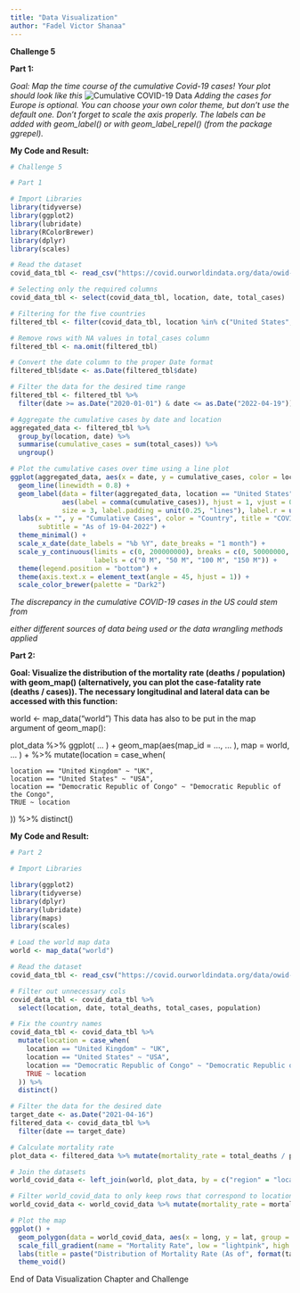 ```yaml
---
title: "Data Visualization"
author: "Fadel Victor Shanaa"
---
```

**Challenge 5**

**Part 1:**

*Goal: Map the time course of the cumulative Covid-19 cases! Your plot should look like this*
![Cumulative COVID-19 Data](challenge_1.png)
*Adding the cases for Europe is optional. You can choose your own color theme, but don’t use the default one. Don’t forget to scale the axis properly. The labels can be added with geom_label() or with geom_label_repel() (from the package ggrepel).*

**My Code and Result:**
```r
# Challenge 5

# Part 1

# Import Libraries
library(tidyverse)
library(ggplot2)
library(lubridate)
library(RColorBrewer)
library(dplyr)
library(scales)

# Read the dataset
covid_data_tbl <- read_csv("https://covid.ourworldindata.org/data/owid-covid-data.csv")

# Selecting only the required columns
covid_data_tbl <- select(covid_data_tbl, location, date, total_cases)

# Filtering for the five countries
filtered_tbl <- filter(covid_data_tbl, location %in% c("United States", "United Kingdom", "Spain", "France", "Germany"))

# Remove rows with NA values in total_cases column
filtered_tbl <- na.omit(filtered_tbl)

# Convert the date column to the proper Date format
filtered_tbl$date <- as.Date(filtered_tbl$date)

# Filter the data for the desired time range
filtered_tbl <- filtered_tbl %>%
  filter(date >= as.Date("2020-01-01") & date <= as.Date("2022-04-19"))

# Aggregate the cumulative cases by date and location
aggregated_data <- filtered_tbl %>%
  group_by(location, date) %>%
  summarise(cumulative_cases = sum(total_cases)) %>%
  ungroup()

# Plot the cumulative cases over time using a line plot
ggplot(aggregated_data, aes(x = date, y = cumulative_cases, color = location)) +
  geom_line(linewidth = 0.8) +
  geom_label(data = filter(aggregated_data, location == "United States" & date == max(date)),
             aes(label = comma(cumulative_cases)), hjust = 1, vjust = 0, color = "black", fill = "white",
             size = 3, label.padding = unit(0.25, "lines"), label.r = unit(0.15, "lines")) +
  labs(x = "", y = "Cumulative Cases", color = "Country", title = "COVID-19 confirmed cases worldwide",
       subtitle = "As of 19-04-2022") +
  theme_minimal() +
  scale_x_date(date_labels = "%b %Y", date_breaks = "1 month") +
  scale_y_continuous(limits = c(0, 200000000), breaks = c(0, 50000000, 100000000, 150000000), 
                     labels = c("0 M", "50 M", "100 M", "150 M")) +
  theme(legend.position = "bottom") +
  theme(axis.text.x = element_text(angle = 45, hjust = 1)) +
  scale_color_brewer(palette = "Dark2")
```

*The discrepancy in the cumulative COVID-19 cases in the US could stem from* 

*either different sources of data being used or the data wrangling methods applied*

**Part 2:**

**Goal: Visualize the distribution of the mortality rate (deaths / population) with geom_map() (alternatively, you can plot the case-fatality rate (deaths / cases)). The necessary longitudinal and lateral data can be accessed with this function:**


world <- map_data("world")
This data has also to be put in the map argument of geom_map():

plot_data %>% ggplot( ... ) +
  geom_map(aes(map_id = ..., ... ), map = world, ... ) +
  %>% 
  mutate(location = case_when(

    location == "United Kingdom" ~ "UK",
    location == "United States" ~ "USA",
    location == "Democratic Republic of Congo" ~ "Democratic Republic of the Congo",
    TRUE ~ location

  )) %>%
  distinct()


**My Code and Result: **
```r
# Part 2

# Import Libraries

library(ggplot2)
library(tidyverse)
library(dplyr)
library(lubridate)
library(maps)
library(scales)

# Load the world map data
world <- map_data("world")

# Read the dataset
covid_data_tbl <- read_csv("https://covid.ourworldindata.org/data/owid-covid-data.csv")

# Filter out unnecessary cols
covid_data_tbl <- covid_data_tbl %>%
  select(location, date, total_deaths, total_cases, population)

# Fix the country names
covid_data_tbl <- covid_data_tbl %>%
  mutate(location = case_when(
    location == "United Kingdom" ~ "UK",
    location == "United States" ~ "USA",
    location == "Democratic Republic of Congo" ~ "Democratic Republic of the Congo",
    TRUE ~ location
  )) %>%
  distinct()

# Filter the data for the desired date
target_date <- as.Date("2021-04-16")
filtered_data <- covid_data_tbl %>%
  filter(date == target_date)

# Calculate mortality rate
plot_data <- filtered_data %>% mutate(mortality_rate = total_deaths / population)

# Join the datasets
world_covid_data <- left_join(world, plot_data, by = c("region" = "location"))

# Filter world_covid_data to only keep rows that correspond to locations in filtered_data
world_covid_data <- world_covid_data %>% mutate(mortality_rate = mortality_rate * 100)

# Plot the map
ggplot() +
  geom_polygon(data = world_covid_data, aes(x = long, y = lat, group = group, fill = mortality_rate)) +
  scale_fill_gradient(name = "Mortality Rate", low = "lightpink", high = "darkred", na.value = "gray", limits = c(0, 0.7)) +
  labs(title = paste("Distribution of Mortality Rate (As of", format(target_date, "%d/%m/%Y"), ")")) +
  theme_void()
```

End of Data Visualization Chapter and Challenge